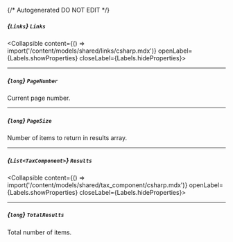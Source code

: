 {/* Autogenerated DO NOT EDIT  */}

##### *{`Links`}* `Links`
<Collapsible content={() => import('/content/models/shared/links/csharp.mdx')} openLabel={Labels.showProperties} closeLabel={Labels.hideProperties}>
</Collapsible>

---
##### *{`long`}* `PageNumber`
Current page number.

---
##### *{`long`}* `PageSize`
Number of items to return in results array.

---
##### *{`List<TaxComponent>`}* `Results`
<Collapsible content={() => import('/content/models/shared/tax_component/csharp.mdx')} openLabel={Labels.showProperties} closeLabel={Labels.hideProperties}>
</Collapsible>

---
##### *{`long`}* `TotalResults`
Total number of items.


